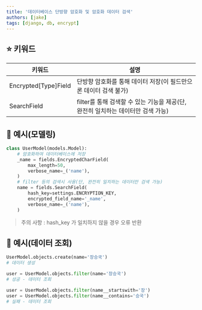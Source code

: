 ```yaml
---
title: '데이터베이스 단방향 암호화 및 암호화 데이터 검색'
authors: [jake]
tags: [django, db, encrypt]
---
```


## ⭐ 키워드

| 키워드 | 설명 |
| --- | --- |
| Encrypted[Type]Field | 단방향 암호화를 통해 데이터 저장(이 필드만으론 데이터 검색 불가) |
| SearchField | filter를 통해 검색할 수 있는 기능을 제공(단, 완전히 일치하는 데이터만 검색 가능) |

## 🐥 예시(모델링)

```python
class UserModel(models.Model):
    # 암호화하여 데이터베이스에 저장
    _name = fields.EncryptedCharField(
        max_length=50,
        verbose_name=_('name'),
    )
    # filter 등의 검색시 사용(단, 완전히 일치하는 데이터만 검색 가능)
    name = fields.SearchField(
        hash_key=settings.ENCRYPTION_KEY,
        encrypted_field_name='_name',
        verbose_name=_('name'),
    )
```

> 주의 사항 : hash_key 가 일치하지 않을 경우 오류 반환
> 

## 🐥 예시(데이터 조회)

```python
UserModel.objects.create(name='장승국')
# 데이터 생성

user = UserModel.objects.filter(name='장승국')
# 성공 - 데이터 조회

user = UserModel.objects.filter(name__startswith='장')
user = UserModel.objects.filter(name__contains='승국')
# 실패 - 데이터 조회
```
